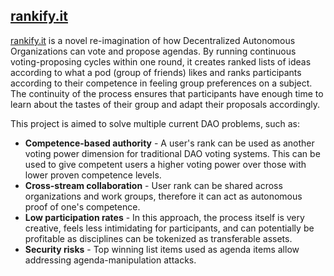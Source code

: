 ## [rankify.it](https://rankify.it)

[rankify.it](https://rankify.it) is a novel re-imagination of how Decentralized Autonomous Organizations can vote and propose agendas. By running continuous voting-proposing cycles within one round, it creates ranked lists of ideas according to what a pod (group of friends) likes and ranks participants according to their competence in feeling group preferences on a subject. The continuity of the process ensures that participants have enough time to learn about the tastes of their group and adapt their proposals accordingly.

This project is aimed to solve multiple current DAO problems, such as:

- **Competence-based authority** - A user's rank can be used as another voting power dimension for traditional DAO voting systems. This can be used to give competent users a higher voting power over those with lower proven competence levels.
- **Cross-stream collaboration** - User rank can be shared across organizations and work groups, therefore it can act as autonomous proof of one's competence.
- **Low participation rates** - In this approach, the process itself is very creative, feels less intimidating for participants, and can potentially be profitable as disciplines can be tokenized as transferable assets.
- **Security risks** - Top winning list items used as agenda items allow addressing agenda-manipulation attacks.

